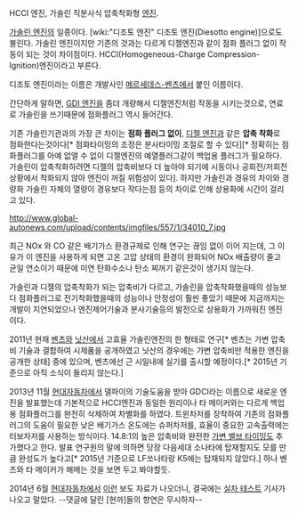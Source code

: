 HCCI 엔진, 가솔린 직분사식 압축착화형 [[엔진]].

[[가솔린 엔진]]의 일종이다. [wiki:"디조토 엔진" 디조토 엔진(Diesotto engine)]으로도 불린다. 가솔린 엔진이지만 기존의 것과는 다르게 디젤엔진과 같이 점화 플러그 없이 작동이 되는 것이 차이점이다. HCCI(Homogeneous-Charge Compression-Ignition)엔진이라고 부른다.

디조토 엔진이라는 이름은 개발사인 [[메르세데스-벤츠]]에서 붙인 이름이다.

간단하게 말하면, [[GDI 엔진]]을 좀더 개량해서 디젤엔진처럼 작동을 시키는것으로, 연료로 가솔린을 쓰기때문에 점화플러그 역시 들어간다. 

기존 가솔린기관과의 가장 큰 차이는 '''점화 플러그 없이''', [[디젤 엔진]]과 같은 '''압축 착화'''로 점화한다는것이다[* 점화타이밍의 조정은 분사타이밍 조절로 할 수 있다][* 정확히는 점화플러그를 아예 없앨 수 없이 디젤엔진의 예열플러그같이 백업용 플러그가 필요하다. 가솔린이 압축착화하려면 디젤의 압축비보다 더 높아야 되기에 시동이나 공회전/저회전상황에서 착화되지 않아 엔진이 꺼질 위험성이 있다]. 하지만 가솔린과 경유의 차이와 경량화 가솔린 자체의 열량이 경유보다 작다는점 등의 차이로 인해 상용화에 시간이 걸리고 있다.


http://www.global-autonews.com/upload/contents/imgfiles/557/1/34010_7.jpg

최근 NOx 와 CO 같은 배기가스 환경규제로 인해 연구는 끊임 없이 이어 지는데, 그 이유가 이 엔진을 사용하게 되면 고온 고압 상태의 환경이 완화되어 NOx 배출량이 줄고 균일 연소이기 때문에 미연 탄화수소나 탄소 찌꺼기 같은것이 생기지 않는다.

가솔린과 디젤의 압축착화가 되는 압축비가 다르고, 가솔린을 압축착화했을때의 성능보다 점화플러그로 전기착화했을때의 성능이나 안정성이 훨씬 좋았기 때문에 지금까지는 개발이 지연되었으나 엔진제어기술과 분사기술등의 발전으로 상용화가 가까워진 엔진이다.

2011년 현재 [[벤츠]]와 [[닛산]]에서 고효율 가솔린엔진의 한 형태로 연구[* 벤츠는 가변 압축비 기술과 결합하여 시제품을 공개하였고 닛산의 경우에는 가변 압축비만 적용한 엔진을 공개한 상태] 중에 있으며, 벤츠에선 근 시일내에 실기를 출시할 예정이다.[* 2015년 기준으로 아직 소식이 들리지 않는다.]

2013년 11월 [[현대자동차]]에서 델파이의 기술도움을 받아 GDCI라는 이름으로 새로운 엔진을 발표했는데 기본적으로 HCCI엔진과 동일한 원리이나 타 메이커와는 다르게 백업용 점화플러그를 완전히 삭제하여 차별화를 하였다. 트윈차저를 장착하여 기존의 점화플러그의 도움이 필요한 낮은 배기가스 온도에는 슈퍼차저를, 효율이 중요한 고속출력에는 터보차저를 사용하는 방식이다. 14.8:1의 높은 압축비와 완전한 [[가변 밸브 타이밍]]도 추가했다고 한다. 발표 연구원의 말에 의하면 당장 다음세대 소나타에 탑재할지도 모를 만큼 완성도가 높다고[* 2015년 기준으로 LF쏘나타랑 K5에는 탑재되지 않았다.] 하나 벤츠와 타 메이커가 해메는 것을 보면 두고 봐야할듯.

2014년 6월 [[현대자동차]]에서 [http://m.hankyung.com/apps/news.view?aid=2014060176401 이런] 보도 자료가 나오더니, 결국에는 [http://navercast.naver.com/magazine_contents.nhn?rid=1636&attrId=&contents_id=69663&leafId=1636 실차 테스트] 기사가 나오고 말았다. --댓글에 달린 [현까]들의 향연은 무시하자--
